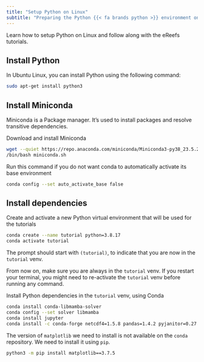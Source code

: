 ```yaml
---
title: "Setup Python on Linux"
subtitle: "Preparing the Python {{< fa brands python >}} environment on Linux"
---
```


:::{.tutorial-description}
Learn how to setup Python on Linux and follow along with the eReefs tutorials.
:::

## Install Python

In Ubuntu Linux, you can install Python using the following command:
```bash
sudo apt-get install python3
```

## Install Miniconda

Miniconda is a Package manager. It's used to install packages and resolve transitive dependencies.

Download and install Miniconda
```bash
wget --quiet https://repo.anaconda.com/miniconda/Miniconda3-py38_23.5.2-0-Linux-x86_64.sh -O miniconda.sh
/bin/bash miniconda.sh
```

Run this command if you do not want conda to automatically activate its base environment
```bash
conda config --set auto_activate_base false
```

## Install dependencies

Create and activate a new Python virtual environment that will be used for the tutorials
```bash
conda create --name tutorial python=3.8.17
conda activate tutorial
```

The prompt should start with `(tutorial)`, to indicate that you are now in the `tutorial` venv.

From now on, make sure you are always in the `tutorial` venv. If you restart your terminal, you might need
to re-activate the `tutorial` venv before running any command.

Install Python dependencies in the `tutorial` venv, using Conda
```bash
conda install conda-libmamba-solver
conda config --set solver libmamba
conda install jupyter
conda install -c conda-forge netcdf4=1.5.8 pandas=1.4.2 pyjanitor=0.27.0 folium=0.16.0 cartopy=0.21.1 pip=24.0
```

The version of `matplotlib` we need to install is not available on the `conda` repository. We need to install
it using `pip`.

```bash
python3 -m pip install matplotlib==3.7.5
```

